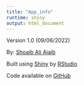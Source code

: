 ```yaml
---
title: "App_info"
runtime: shiny
output: html_document
---
```


Version 1.0 (09/06/2022)

By: [Shoaib Ali Ajaib]()

Built using [Shiny](http://www.rstudio.com/shiny) by [RStudio](http://www.rstudio.com)

Code available on [GitHub](https://github.com/ajxa/GBMDeconvoluteR)


